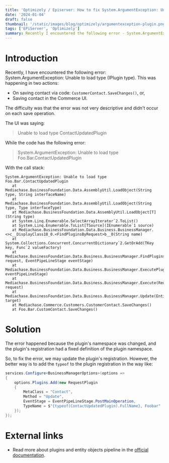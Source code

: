 ```yaml
---
title: 'Optimizely / Episerver: How to fix System.ArgumentException: Unable to load type (IPlugin type)'
date: '2024-01-04'
draft: false
thumbnail: '/static/images/blog/optimizely/argumentexception-plugin.png'
tags: ['EPiServer', 'Optimizely']
summary: Recently I encountered the following error - System.ArgumentException, Unable to load type (IPlugin type). This post will show you how to fix it.
---
```


# Introduction

Recently, I have encountered the following error: System.ArgumentException: Unable to load type (IPlugin type). This was happening in two actions:

- On saving contact via code: `CustomerContact.SaveChanges()`, or,
- Saving contact in the Commerce UI.

The difficulty was that the error was not very descriptive and didn't occur on each save operation.

The UI was saying:

> Unable to load type ContactUpdatedPlugin

While the code has the following error:

> System.ArgumentException: Unable to load type Foo.Bar.ContactUpdatedPlugin

With the call stack:

```text
System.ArgumentException: Unable to load type Foo.Bar.ContactUpdatedPlugin
   at Mediachase.BusinessFoundation.Data.AssemblyUtil.LoadObject(String type, String interfaceName)
   at Mediachase.BusinessFoundation.Data.AssemblyUtil.LoadObject(String type, Type interfaceType)
   at Mediachase.BusinessFoundation.Data.AssemblyUtil.LoadObject[T](String type)
   at System.Linq.Enumerable.SelectArrayIterator`2.ToList()
   at System.Linq.Enumerable.ToList[TSource](IEnumerable`1 source)
   at Mediachase.BusinessFoundation.Data.Business.BusinessManager.<>c__DisplayClass18_0.<FindPluginsByRequest>b__0(String name)
   at System.Collections.Concurrent.ConcurrentDictionary`2.GetOrAdd(TKey key, Func`2 valueFactory)
   at Mediachase.BusinessFoundation.Data.Business.BusinessManager.FindPluginsByRequest(Request request, EventPipeLineStage eventStage)
   at Mediachase.BusinessFoundation.Data.Business.BusinessManager.ExecutePlugins(EventPipeLineStage eventPipeLineStage)
   at Mediachase.BusinessFoundation.Data.Business.BusinessManager.Execute(Request request)
   at Mediachase.BusinessFoundation.Data.Business.BusinessManager.Update(EntityObject target)
   at Mediachase.Commerce.Customers.CustomerContact.SaveChanges()
   at Foo.Bar.CustomContact.SaveChanges()
```

# Solution

The error happened because the plugin's namespace was changed, and the plugin's registration had a fixed definition of the plugin namespace.

So, to fix the error, we may update the plugin's registration. However, the better way is to add the `typeof` to the plugin registration in the way like:

```csharp
services.Configure<BusinessManagerOptions>(options =>
{
    options.Plugins.Add(new RequestPlugin
    {
        MetaClass = "Contact",
        Method = "Update",
        EventStage = EventPipeLineStage.PostMainOperation,
        TypeName = $"{typeof(ContactUpdatedPlugin).FullName}, Foobar"
    });
});
```

# External links

* Read more about plugins and entity objects pipeline in the [official documentation](https://docs.developers.optimizely.com/customized-commerce/docs/working-with-entity-objects).
